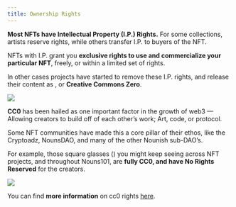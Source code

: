 ```yaml
---
title: Ownership Rights
---
```


**Most NFTs have Intellectual Property (I.P.) Rights.** For some collections, artists reserve rights, while others transfer I.P. to buyers of the NFT.

NFTs with I.P. grant you **exclusive rights to use and commercialize your particular NFT**, freely, or within a limited set of rights.

In other cases projects have started to remove these I.P. rights, and release their content as <Nutshell children="CC0" glossaryEntry="content/glossary/cc0.mdx" />, or **Creative Commons Zero**.

![](/assets/cc0.png)

**CC0** has been hailed as one important factor in the growth of web3 — Allowing creators to build off of each other’s work; Art, code, or protocol.

Some NFT communities have made this a core pillar of their ethos, like the Cryptoadz, NounsDAO, and many of the other Nounish sub-DAO’s.

For example, those square glasses (<Nutshell children="Noggles" glossaryEntry="content/glossary/noggles.mdx" />) you might keep seeing across NFT projects, and throughout Nouns101, are **fully CC0, and have No Rights Reserved** for the creators.

![](/assets/lil-nouns-noggles-cc0.png)

You can find **more information** on cc0 rights [here](https://creativecommons.org/share-your-work/public-domain/cc0/ "CC0").
